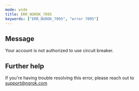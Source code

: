 ```yaml
---
mode: wide
title: ERR_NGROK_7095
keywords: ["ERR_NGROK_7095", "error 7095"]
---
```


## Message

Your account is not authorized to use circuit breaker.

## Further help

If you're having trouble resolving this error, please reach out to [support@ngrok.com](mailto:support@ngrok.com?subject=Help%20with%20ERR_NGROK_7095)
